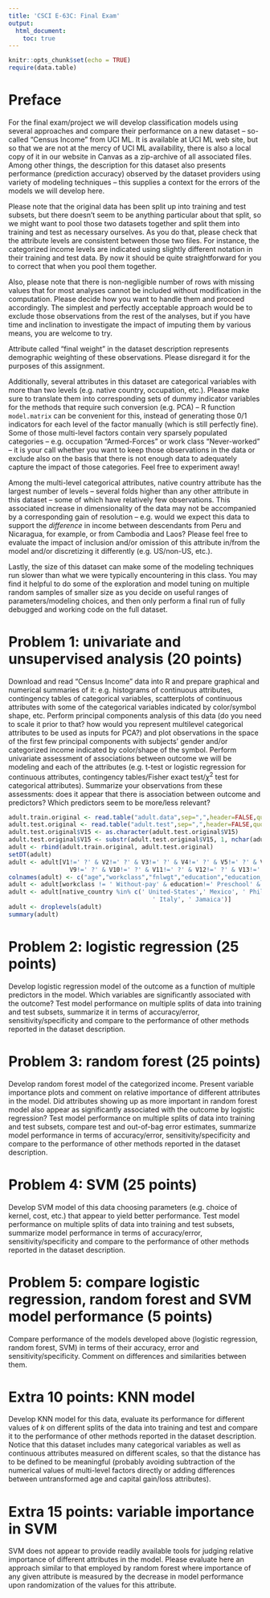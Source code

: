 ```yaml
---
title: 'CSCI E-63C: Final Exam'
output:
  html_document:
    toc: true
---
```


```r
knitr::opts_chunk$set(echo = TRUE)
require(data.table)
```

# Preface

For the final exam/project we will develop classification models using several approaches and compare their performance on a new dataset -- so-called "Census Income" from UCI ML.  It is available at UCI ML web site, but so that we are not at the mercy of UCI ML availability, there is also a local copy of it in our website in Canvas as a zip-archive of all associated files.  Among other things, the description for this dataset also presents performance (prediction accuracy) observed by the dataset providers using variety of modeling techniques -- this supplies a context for the errors of the models we will develop here.

Please note that the original data has been split up into training and test subsets, but there doesn't seem to be anything particular about that split, so we might want to pool those two datasets together and split them into training and test as necessary ourselves. As you do that, please check that the attribute levels are consistent between those two files.  For instance, the categorized income levels are indicated using slightly different notation in their training and test data.   By now it should be quite straightforward for you to correct that when you pool them together.

Also, please note that there is non-negligible number of rows with missing values that for most analyses cannot be included without modification in the computation.  Please decide how you want to handle them and proceed accordingly.  The simplest and perfectly acceptable approach would be to exclude those observations from the rest of the analyses, but if you have time and inclination to investigate the impact of imputing them by various means, you are welcome to try.

Attribute called "final weight" in the dataset description represents demographic weighting of these observations.  Please disregard it for the purposes of this assignment.

Additionally, several attributes in this dataset are categorical variables with more than two levels (e.g. native country, occupation, etc.).  Please make sure to translate them into corresponding sets of dummy indicator variables for the methods that require such conversion (e.g. PCA) -- R function `model.matrix` can be convenient for this, instead of generating those 0/1 indicators for each level of the factor manually (which is still perfectly fine).  Some of those multi-level factors contain very sparsely populated categories -- e.g. occupation "Armed-Forces" or work class "Never-worked" -- it is your call whether you want to keep those observations in the data or exclude also on the basis that there is not enough data to adequately capture the impact of those categories. Feel free to experiment away!

Among the multi-level categorical attributes, native country attribute has the largest number of levels -- several folds higher than any other attribute in this dataset -- some of which have relatively few observations.  This associated increase in dimensionality of the data may not be accompanied by a corresponding gain of resolution -- e.g. would we expect this data to support the *difference* in income between descendants from Peru and Nicaragua, for example, or from Cambodia and Laos?  Please feel free to evaluate the impact of inclusion and/or omission of this attribute in/from the model and/or discretizing it differently (e.g. US/non-US, etc.).

Lastly, the size of this dataset can make some of the modeling techniques run slower than what we were typically encountering in this class.  You may find it helpful to do some of the exploration and model tuning on multiple random samples of smaller size as you decide on useful ranges of parameters/modeling choices, and then only perform a final run of fully debugged and working code on the full dataset.

# Problem 1: univariate and unsupervised analysis (20 points)

Download and read "Census Income" data into R and prepare graphical and numerical summaries of it: e.g. histograms of continuous attributes, contingency tables of categorical variables, scatterplots of continuous attributes with some of the categorical variables indicated by color/symbol shape, etc.  Perform principal components analysis of this data (do you need to scale it prior to that? how would you represent multilevel categorical attributes to be used as inputs for PCA?) and plot observations in the space of the first few principal components with subjects' gender and/or categorized income indicated by color/shape of the symbol.  Perform univariate assessment of associations between outcome we will be modeling and each of the attributes (e.g. t-test or logistic regression for continuous attributes, contingency tables/Fisher exact test/$\chi^2$ test for categorical attributes).  Summarize your observations from these assessments: does it appear that there is association between outcome and predictors? Which predictors seem to be more/less relevant?

```r
adult.train.original <- read.table("adult.data",sep=",",header=FALSE,quote="")
adult.test.original <- read.table("adult.test",sep=",",header=FALSE,quote="")
adult.test.original$V15 <- as.character(adult.test.original$V15)
adult.test.original$V15 <- substr(adult.test.original$V15, 1, nchar(adult.test.original$V15)-1)
adult <- rbind(adult.train.original, adult.test.original)
setDT(adult)
adult <- adult[V1!=' ?' & V2!=' ?' & V3!=' ?' & V4!=' ?' & V5!=' ?' & V6!=' ?' & V7!=' ?' & V8!=' ?' & 
                 V9!=' ?' & V10!=' ?' & V11!=' ?' & V12!=' ?' & V13!=' ?' & V14!=' ?',]
colnames(adult) <- c("age","workclass","fnlwgt","education","education_num","marital_status","occupation","relationship","race","sex","capital_gain","capital_loss","hours_per_week","native_country","income")
adult <- adult[workclass != ' Without-pay' & education!=' Preschool' & occupation!=' Armed-Forces']
adult <- adult[native_country %in% c(' United-States',' Mexico', ' Philippines', ' South',' Puerto-Rico', ' England', ' Cuba', ' Canada', ' China', ' El-Salvador', ' India', ' India', ' Iran',
                                        ' Italy', ' Jamaica')]
adult <- droplevels(adult)
summary(adult)


```

# Problem 2: logistic regression (25 points)

Develop logistic regression model of the outcome as a function of multiple predictors in the model.  Which variables are significantly associated with the outcome?  Test model performance on multiple splits of data into training and test subsets, summarize it in terms of accuracy/error, sensitivity/specificity and compare to the performance of other methods reported in the dataset description.

# Problem 3: random forest (25 points)

Develop random forest model of the categorized income. Present variable importance plots and comment on relative importance of different attributes in the model.  Did attributes showing up as more important in random forest model also appear as significantly associated with the outcome by logistic regression?  Test model performance on multiple splits of data into training and test subsets, compare test and out-of-bag error estimates, summarize model performance in terms of accuracy/error, sensitivity/specificity and compare to the performance of other methods reported in the dataset description.

# Problem 4: SVM (25 points)

Develop SVM model of this data choosing parameters (e.g. choice of kernel, cost, etc.) that appear to yield better performance.  Test model performance on multiple splits of data into training and test subsets, summarize model performance in terms of accuracy/error, sensitivity/specificity and compare to the performance of other methods reported in the dataset description.

# Problem 5: compare logistic regression, random forest and SVM model performance (5 points)

Compare performance of the models developed above (logistic regression, random forest, SVM) in terms of their accuracy, error and sensitivity/specificity.  Comment on differences and similarities between them.

# Extra 10 points: KNN model

Develop KNN model for this data, evaluate its performance for different values of $k$ on different splits of the data into training and test and compare it to the performance of other methods reported in the dataset description.  Notice that this dataset includes many categorical variables as well as continuous attributes measured on different scales, so that the distance has to be defined to be meaningful (probably avoiding subtraction of the numerical values of multi-level factors directly or adding differences between untransformed age and capital gain/loss attributes).

# Extra 15 points: variable importance in SVM

SVM does not appear to provide readily available tools for judging relative importance of different attributes in the model.  Please evaluate here an approach similar to that employed by random forest where importance of any given attribute is measured by the decrease in model performance upon randomization of the values for this attribute.
